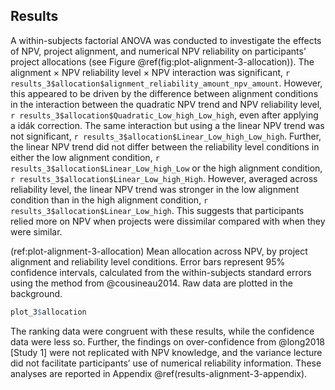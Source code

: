 ## Results {#results-alignment-2}

A within-subjects factorial ANOVA was conducted to investigate the effects of
NPV, project alignment, and numerical NPV reliability on participants' project
allocations (see Figure \@ref(fig:plot-alignment-3-allocation)). The alignment
$\times$ NPV reliability level $\times$ NPV interaction was significant,
`r results_3$allocation$alignment_reliability_amount_npv_amount`.
However, this appeared to be driven by the difference between alignment
conditions in the interaction between the quadratic NPV trend and NPV
reliability level,
`r results_3$allocation$Quadratic_Low_high_Low_high`, even after
applying a \v{S}idák correction. The same interaction but using a the linear NPV
trend was not significant,
`r results_3$allocation$Linear_Low_high_Low_high`. Further, the linear
NPV trend did not differ between the reliability level conditions in either the
low alignment condition, `r results_3$allocation$Linear_Low_high_Low`
or the high alignment condition,
`r results_3$allocation$Linear_Low_high_High`. However, averaged
across reliability level, the linear NPV trend was stronger in the low alignment
condition than in the high alignment condition,
`r results_3$allocation$Linear_Low_high`. This suggests that
participants relied more on NPV when projects were dissimilar compared with when
they were similar.

(ref:plot-alignment-3-allocation) Mean allocation across NPV, by project alignment and reliability level conditions. Error bars represent 95% confidence intervals, calculated from the within-subjects standard errors using the method from @cousineau2014. Raw data are plotted in the background.

```r
plot_3$allocation
```

The ranking data were congruent with these results, while the confidence data
were less so. Further, the findings on over-confidence from @long2018 [Study 1]
were not replicated with NPV knowledge, and the variance lecture did not
facilitate participants' use of numerical reliability information. These
analyses are reported in Appendix \@ref(results-alignment-3-appendix).
